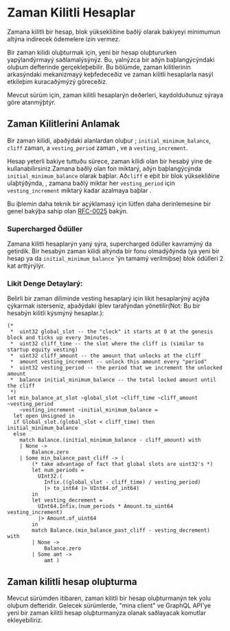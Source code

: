 
# Zaman Kilitli Hesaplar

Zamana kilitli bir hesap, blok yüksekliðine baðlý olarak bakiyeyi minimumun altýna indirecek ödemelere izin vermez.

Bir zaman kilidi oluþturmak için, yeni bir hesap oluþtururken yapýlandýrmayý saðlamalýsýnýz. Bu, yalnýzca bir aðýn baþlangýcýndaki oluþum defterinde gerçekleþebilir. Bu bölümde, zaman kilitlerinin arkasýndaki mekanizmayý keþfedeceðiz ve zaman kilitli hesaplarla nasýl etkileþim kuracaðýmýzý göreceðiz.

<Alert>

Mevcut sürüm için, zaman kilitli hesaplarýn deðerleri, kaydolduðunuz sýraya göre atanmýþtýr.

</Alert>

## Zaman Kilitlerini Anlamak

Bir zaman kilidi, aþaðýdaki alanlardan oluþur ;
`initial_minimum_balance`, `cliff` zaman, a `vesting_period` zaman , ve a `vesting_increment`.

Hesap yeterli bakiye tuttuðu sürece, zaman kilidi olan bir hesabý yine de kullanabilirsiniz.Zamana baðlý olan fon miktarý, aðýn baþlangýcýnda `initial_minimum_balance` olarak baþlar. Að`cliff` e eþit bir blok yüksekliðine ulaþtýðýnda, , zamana baðlý miktar her `vesting_period` için `vesting_increment` miktarý kadar azalmaya baþlar .

Bu iþlemin daha teknik bir açýklamasý için lütfen daha derinlemesine bir genel bakýþa sahip olan
[RFC-0025](https://github.com/MinaProtocol/mina/blob/master/rfcs/0025-time-locked-accounts.md) bakýn.

### Supercharged Ödüller

Zamana kilitli hesaplarýn yaný sýra, supercharged ödüller kavramýný da getirdik. Bir hesabýn zaman kilidi altýnda bir fonu olmadýðýnda (ya yeni bir hesap ya da `initial_minimum_balance` 'ýn tamamý verilmiþse) blok ödülleri 2 kat arttýrýlýr.

### Likit Denge Detaylarý:

Belirli bir zaman diliminde vesting hesaplarý için likit hesaplarýný açýða çýkarmak isterseniz, aþaðýdaki iþlev tarafýndan yönetilir(Not: Bu bir hesabýn kilitli kýsmýný hesaplar.):

```
(*
 *  uint32 global_slot -- the "clock" it starts at 0 at the genesis block and ticks up every 3minutes.
 *  uint32 cliff_time -- the slot where the cliff is (similar to startup equity vesting)
 *  uint32 cliff_amount -- the amount that unlocks at the cliff
 *  amount vesting_increment -- unlock this amount every "period"
 *  uint32 vesting_period -- the period that we increment the unlocked amount
 *  balance initial_minimum_balance -- the total locked amount until the cliff
 *)
let min_balance_at_slot ~global_slot ~cliff_time ~cliff_amount ~vesting_period
    ~vesting_increment ~initial_minimum_balance =
  let open Unsigned in
  if Global_slot.(global_slot < cliff_time) then initial_minimum_balance
  else
    match Balance.(initial_minimum_balance - cliff_amount) with
    | None ->
        Balance.zero
    | Some min_balance_past_cliff -> (
        (* take advantage of fact that global slots are uint32's *)
        let num_periods =
          UInt32.(
            Infix.((global_slot - cliff_time) / vesting_period)
            |> to_int64 |> UInt64.of_int64)
        in
        let vesting_decrement =
          UInt64.Infix.(num_periods * Amount.to_uint64 vesting_increment)
          |> Amount.of_uint64
        in
        match Balance.(min_balance_past_cliff - vesting_decrement) with
        | None ->
            Balance.zero
        | Some amt ->
            amt )

```

## Zaman kilitli hesap oluþturma

Mevcut sürümden itibaren, zaman kilitli bir hesap oluþturmanýn tek yolu oluþum defteridir. Gelecek sürümlerde, "mina client" ve GraphQL API'ye yeni bir zaman kilitli hesap oluþturmanýza olanak saðlayacak komutlar ekleyebiliriz.
